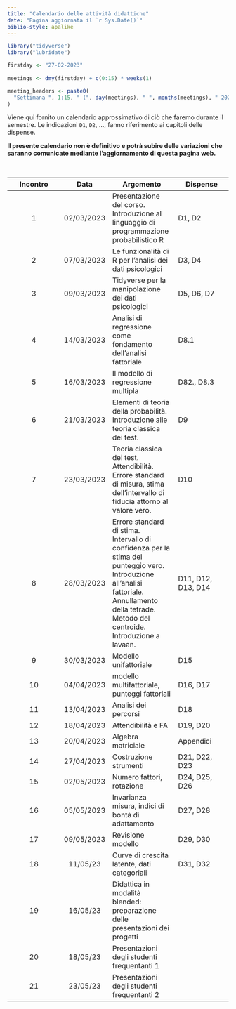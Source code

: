 ```yaml
---
title: "Calendario delle attività didattiche"
date: "Pagina aggiornata il `r Sys.Date()`"
biblio-style: apalike
---
```


```r
library("tidyverse")
library("lubridate")
```

```r
firstday <- "27-02-2023"
    
meetings <- dmy(firstday) + c(0:15) * weeks(1)

meeting_headers <- paste0(
  "Settimana ", 1:15, " (", day(meetings), " ", months(meetings), " 2023)"
)
```

Viene qui fornito un calendario approssimativo di ciò che faremo durante il semestre. Le indicazioni `D1`, `D2`, ..., fanno riferimento ai capitoli delle dispense.

**Il presente calendario non è definitivo e potrà subire delle variazioni che saranno comunicate mediante l'aggiornamento di questa pagina web.**

\

| Incontro |  Data | Argomento | Dispense |
| :------: | :---: | --------- | -------- |
| 1 |	02/03/2023 |	Presentazione del corso. Introduzione al linguaggio di programmazione probabilistico R | D1, D2 |
| 2 |	07/03/2023 |	Le funzionalità di R per l'analisi dei dati psicologici	| D3, D4 |
| 3 |	09/03/2023 |	Tidyverse per la manipolazione dei dati psicologici	| D5, D6, D7 |
| 4 |	14/03/2023 |	Analisi di regressione come fondamento dell'analisi fattoriale | D8.1 |
| 5 |	16/03/2023 |	Il modello di regressione multipla | D82., D8.3 |
| 6 |	21/03/2023 |	Elementi di teoria della probabilità. Introduzione alle teoria classica dei test. | D9 |
| 7 |	23/03/2023 |	Teoria classica dei test. Attendibilità. Errore standard di misura, stima dell'intervallo di fiducia attorno al valore vero. | D10 |
| 8 |	28/03/2023 | Errore standard di stima. Intervallo di confidenza per la stima del punteggio vero. Introduzione all'analisi fattoriale. Annullamento della tetrade. Metodo del centroide. Introduzione a lavaan. | D11, D12, D13, D14 |
| 9 | 30/03/2023 | Modello unifattoriale | D15 |
| 10 | 04/04/2023 | modello multifattoriale, punteggi fattoriali | D16, D17 | 
| 11| 13/04/2023 | Analisi dei percorsi | D18 |
| 12| 18/04/2023 | Attendibilità e FA | D19, D20 |
| 13| 20/04/2023 |Algebra matriciale | Appendici |
| 14 | 27/04/2023 | Costruzione strumenti | D21, D22, D23 |
| 15 | 02/05/2023 | Numero fattori, rotazione | D24, D25, D26 |
| 16 | 05/05/2023 | Invarianza misura, indici di bontà di adattamento | D27, D28 |
| 17 | 09/05/2023 | Revisione modello | D29, D30 |
| 18 | 11/05/23 | Curve di crescita latente, dati categoriali | D31, D32 |
| 19 | 16/05/23 | Didattica in modalità blended: preparazione delle presentazioni dei  progetti  | |
| 20 | 18/05/23  | Presentazioni degli studenti frequentanti 1 | |
| 21 | 23/05/23 | Presentazioni degli studenti frequentanti 2 | |




<!-- <!-- ------------------------------------------------------ --> 

<!-- ### `r meeting_headers[1]` -->

<!-- *Incontri di lezione ed esercitazioni pratiche #* 1, 2 -->

<!-- - Presentazione dell'insegnamento -->

<!-- <!-- ------------------------------------------------------ --> 

<!-- ### `r meeting_headers[2]` -->

<!-- *Incontri di lezione ed esercitazioni pratiche #* 3, 4, 5 -->

<!-- - Introduzione a $\textsf{R}$. -->


<!-- <!-- ------------------------------------------------------ --> 

<!-- ### `r meeting_headers[3]` -->

<!-- *Incontri di lezione ed esercitazioni pratiche #* 6, 7,  -->

<!-- - Teora delle probabilità e modello lineare. -->

<!-- <!-- ------------------------------------------------------ --> 

<!-- ### `r meeting_headers[4]` -->

<!-- *Incontri di lezione ed esercitazioni pratiche #* 8, 9 -->

<!-- - Teoria classica dei test -->

<!-- *Compiti*: -->

<!-- - WU1 (analisi di regressione e TTC in $\textsf{R}$) -->

<!-- <!-- ------------------------------------------------------ --> 

<!-- ### `r meeting_headers[5]` -->

<!-- *Incontri di lezione ed esercitazioni pratiche #* 10, 11, 12 -->

<!-- - D4, D5, D6 -->

<!-- <!-- ------------------------------------------------------ --> 

<!-- ### `r meeting_headers[6]` -->

<!-- *Incontri di lezione ed esercitazioni pratiche #* 12, 13, 14 -->

<!-- - D7, D8 -->

<!-- *Compiti*:  -->

<!-- - WU2 (analisi fattoriale in $\textsf{R}$) -->

<!-- <!-- ------------------------------------------------------ --> 

<!-- ### `r meeting_headers[7]` -->

<!-- *Incontri di lezione ed esercitazioni pratiche #* 15, 16, 17 -->
<!--  - D9, D10 -->

<!-- <!-- ------------------------------------------------------ --> 

<!-- ### `r meeting_headers[8]` -->

<!-- *Incontri di lezione ed esercitazioni pratiche #* 18, 19, 20 -->
<!-- - D11, D12, D13, algebra matriciale -->

<!-- *Compiti*:  -->
<!-- - WU4 (attendibilità) -->

<!-- <!-- ------------------------------------------------------ --> 

<!-- ### `r meeting_headers[9]` -->

<!-- *Incontri di lezione ed esercitazioni pratiche #* 21, 22, 23 -->

<!-- - D11, D12, D13 -->

<!-- <!-- ------------------------------------------------------ --> 

<!-- ### `r meeting_headers[10]` -->

<!-- *Incontri di lezione ed esercitazioni pratiche #* 24, 25, 26 -->

<!-- - D14, D15, growth models -->

<!-- *Compiti*:  -->

<!-- - WU5 (numero di fattori, invarianza fattoriale) -->

<!-- <!-- ------------------------------------------------------ --> 

<!-- ### `r meeting_headers[11]` -->

<!-- *Incontri di lezione ed esercitazioni pratiche #* 27, 28, 29 -->

<!-- Questa settimana non ci saranno incontri in classe in quanto un CFU del corso si svolge in modalità *blended*. Durante questo periodo, gli studenti saranno impegnati nella preparazione delle presentazioni dei loro progetti di gruppo. -->

<!-- <!-- ------------------------------------------------------ --> 

<!-- ### `r meeting_headers[12]` -->

<!-- *Incontri di lezione ed esercitazioni pratiche #* 30, 31, 32 -->

<!-- *Presentazioni dei lavori di gruppo per gli studenti frequentanti* -->

<!-- <!-- ------------------------------------------------------ --> 



